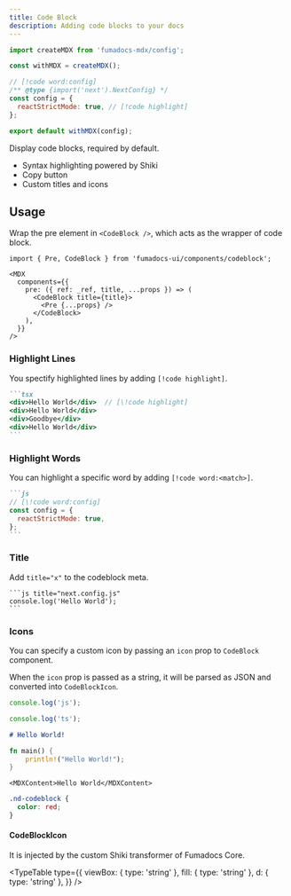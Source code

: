 ```yaml
---
title: Code Block
description: Adding code blocks to your docs
---
```


<Wrapper>
<div className="bg-background rounded-lg prose-no-margin">

```js title="config.js"
import createMDX from 'fumadocs-mdx/config';

const withMDX = createMDX();

// [!code word:config]
/** @type {import('next').NextConfig} */
const config = {
  reactStrictMode: true, // [!code highlight]
};

export default withMDX(config);
```

</div>
</Wrapper>

Display code blocks, required by default.

- Syntax highlighting powered by Shiki
- Copy button
- Custom titles and icons

## Usage

Wrap the pre element in `<CodeBlock />`, which acts as the wrapper of code block.

```mdx
import { Pre, CodeBlock } from 'fumadocs-ui/components/codeblock';

<MDX
  components={{
    pre: ({ ref: _ref, title, ...props }) => (
      <CodeBlock title={title}>
        <Pre {...props} />
      </CodeBlock>
    ),
  }}
/>
```

### Highlight Lines

You spectify highlighted lines by adding `[!code highlight]`.

````md
```tsx
<div>Hello World</div>  // [\!code highlight]
<div>Hello World</div>
<div>Goodbye</div>
<div>Hello World</div>
```
````

### Highlight Words

You can highlight a specific word by adding `[!code word:<match>]`.

````md
```js
// [\!code word:config]
const config = {
  reactStrictMode: true,
};
```
````

### Title

Add `title="x"` to the codeblock meta.

````mdx
```js title="next.config.js"
console.log('Hello World');
```
````

### Icons

You can specify a custom icon by passing an `icon` prop to `CodeBlock` component.

When the `icon` prop is passed as a string, it will be parsed as JSON and converted into `CodeBlockIcon`.

```js title="config.js"
console.log('js');
```

```ts title="config.ts"
console.log('ts');
```

```md title="document.md"
# Hello World!
```

```rust title="main.rs"
fn main() {
    println!("Hello World!");
}
```

```tsx title="component.tsx"
<MDXContent>Hello World</MDXContent>
```

```css title="style.css"
.nd-codeblock {
  color: red;
}
```

#### CodeBlockIcon

It is injected by the custom Shiki transformer of Fumadocs Core.

<TypeTable
  type={{
    viewBox: { type: 'string' },
    fill: { type: 'string' },
    d: { type: 'string' },
  }}
/>
